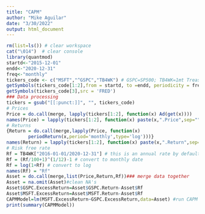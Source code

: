 ```yaml
---
title: "CAPM"
author: "Mike Aguilar"
date: "3/30/2022"
output: html_document
---
```



<!-- ### CAPM -->
```r
rm(list=ls()) # clear workspace
cat("\014")  # clear console
library(quantmod)
startd<-"2015-12-01"
endd<-"2020-12-31"
freq<-"monthly"
tickers_code <- c("MSFT","^GSPC","TB4WK") # GSPC=SP500; TB4WK=1mt Treasury Yield
getSymbols(tickers_code[1:2],from = startd, to =endd, periodicity = freq, src = 'yahoo')
getSymbols(tickers_code[3],src = 'FRED')
### Data processing
tickers = gsub("[[:punct:]]", "", tickers_code)
# Prices
Price = do.call(merge, lapply(tickers[1:2], function(x) Ad(get(x))))
names(Price) = lapply(tickers[1:2], function(x) paste(x,".Price",sep=""))
# Returns
{Return = do.call(merge,lapply(Price, function(x) 
        periodReturn(x,period='monthly',type='log')))}
names(Return) = lapply(tickers[1:2], function(x) paste(x,".Return",sep=""))
# Risk free rate
Rf = TB4WK["2016-01-01/2020-12-31"] # this is an annual rate by default
Rf = (Rf/100+1)^(1/12)-1 # convert to monthly date
Rf = log(1+Rf) # convert to log
names(Rf) = "Rf"
Asset = do.call(merge,list(Price,Return,Rf))### merge data together
Asset = na.omit(Asset)#clean NA's
Asset$GSPC.ExcessReturn=Asset$GSPC.Return-Asset$Rf
Asset$MSFT.ExcessReturn=Asset$MSFT.Return-Asset$Rf
CAPMModel=lm(MSFT.ExcessReturn~GSPC.ExcessReturn,data=Asset) #run CAPM
print(summary(CAPMModel))
```